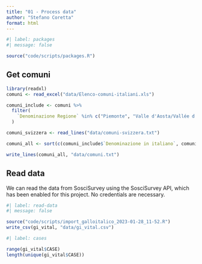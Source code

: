 ```yaml
---
title: "01 - Process data"
author: "Stefano Coretta"
format: html
---
```


```r
#| label: packages
#| message: false

source("code/scripts/packages.R")

```

## Get comuni

```r
library(readxl)
comuni <- read_excel("data/Elenco-comuni-italiani.xls")

comuni_include <- comuni %>%
  filter(
    `Denominazione Regione` %in% c("Piemonte", "Valle d'Aosta/Vallée d'Aoste", "Lombardia", "Trentino-Alto Adige/Südtirol", "Veneto", "Friuli-Venezia Giulia", "Liguria", "Emilia-Romagna")
  )

comuni_svizzera <- read_lines("data/comuni-svizzera.txt")

comuni_all <- sort(c(comuni_include$`Denominazione in italiano`, comuni_svizzera))

write_lines(comuni_all, "data/comuni.txt")
```

## Read data

We can read the data from SosciSurvey using the SosciSurvey API, which has been enabled for this project. No credentials are necessary.

```r
#| label: read-data
#| message: false

source("code/scripts/import_galloitalico_2023-01-28_11-52.R")
write_csv(gi_vital, "data/gi_vital.csv")
```

```r
#| label: cases

range(gi_vital$CASE)
length(unique(gi_vital$CASE))

```
